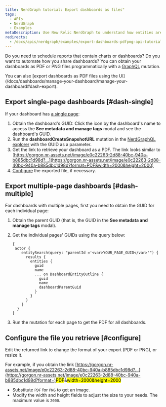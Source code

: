 ```yaml
---
title: NerdGraph tutorial: Export dashboards as files"
tags:
  - APIs
  - NerdGraph
  - Examples
metaDescription: Use New Relic NerdGraph to understand how entities are related.
redirects:
  - /docs/apis/nerdgraph/examples/export-dashboards-pdfpng-api-tutorial
---
```


Do you need to schedule reports that contain charts or dashboards? Do you want to automate how you share dashboards? You can obtain your dashboards as PDF or PNG files programmatically with a [GraphQL](/docs/apis/nerdgraph/get-started/introduction-new-relic-nerdgraph) mutation.

<Callout variant="tip">
  You can also [export dashboards as PDF files using the UI](/docs/dashboards/manage-your-dashboard/manage-your-dashboard#dash-export).
</Callout>

## Export single-page dashboards [#dash-single]

If your dashboard has [a single page](/docs/dashboards/manage-your-dashboard/manage-your-dashboard#add-pages):

1. Obtain the dashboard's GUID: Click the <Icon name="fe-info"/>
   icon by the dashboard's name to access the **See metadata and manage tags** modal and see the dashboard's GUID.
2. Run the **dashboardCreateSnapshotURL** mutation in the [NerdGraphQL explorer](https://api.newrelic.com/graphiql) with the GUID as a parameter.
3. Get the link to retrieve your dashboard as a PDF. The link looks similar to [https://gorgon.nr-assets.net/image/e0c22263-2d88-40bc-940a-b885dbc1d98d?...](https://gorgon.nr-assets.net/image/e0c22263-2d88-40bc-940a-b885dbc1d98d?format=PDF&width=2000&height=2000)
4. [Configure](#configure) the exported file, if necessary.

## Export multiple-page dashboards [#dash-multiple]

For dashboards with multiple pages, first you need to obtain the GUID for each individual page:

1. Obtain the parent GUID (that is, the GUID in the **See metadata and manage tags** modal).
2. Get the individual pages' GUIDs using the query below:

   ```
   {
    actor {
       entitySearch(query: "parentId ='<var>YOUR_PAGE_GUID</var>'") {
         results {
           entities {
             guid
             name
             ... on DashboardEntityOutline {
               guid
               name
               dashboardParentGuid
             }
           }
         }
       }
     }
   }
   ```
3. Run the mutation for each page to get the PDF for all dashboards.

## Configure the file you retrieve [#configure]

Edit the returned link to change the format of your export (PDF or PNG), or resize it.

For example, if you obtain the link [https://gorgon.nr-assets.net/image/e0c22263-2d88-40bc-940a-b885dbc1d98d?...](https://gorgon.nr-assets.net/image/e0c22263-2d88-40bc-940a-b885dbc1d98d?format=)<mark>PDF</mark>&<mark>width=2000&height=2000</mark>

* Substitute `PDF` for `PNG` to get an image.
* Modify the width and height fields to adjust the size to your needs. The maximum value is `2000`.
